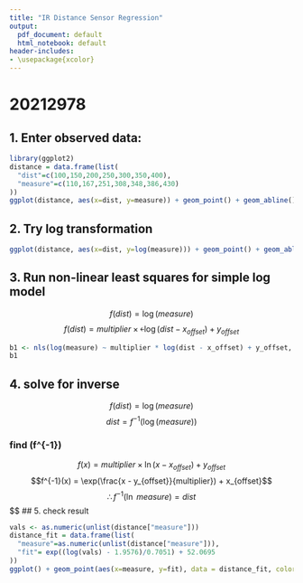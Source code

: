 ```yaml
---
title: "IR Distance Sensor Regression"
output:
  pdf_document: default
  html_notebook: default
header-includes:
- \usepackage{xcolor}  
---
```

# 20212978

## 1. Enter observed data:

```r
library(ggplot2)
distance = data.frame(list(
  "dist"=c(100,150,200,250,300,350,400),
  "measure"=c(110,167,251,308,348,386,430)
))
ggplot(distance, aes(x=dist, y=measure)) + geom_point() + geom_abline()
```

## 2. Try log transformation

```r
ggplot(distance, aes(x=dist, y=log(measure))) + geom_point() + geom_abline()
```


## 3. Run non-linear least squares for simple log model

$$f(dist) = \log(measure)$$
$$f(dist) = multiplier \times￩ \log(dist - x_{offset}) + y_{offset}$$

```r
b1 <- nls(log(measure) ~ multiplier * log(dist - x_offset) + y_offset, data=distance)
b1
```

## 4. solve for inverse

$$f(dist) = \log(measure)$$
$$dist = f^{-1}(\log(measure))$$

### find \(f^{-1}\)

$$f(x) = multiplier \times \ln (x - x_{offset}) + y_{offset}$$
$$f^{-1}(x) = \exp(\frac{x - y_{offset}}{multiplier}) + x_{offset}$$
$$\therefore f^{-1}(\ln\ measure) = dist$$
$$
## 5. check result

```R
vals <- as.numeric(unlist(distance["measure"]))
distance_fit = data.frame(list(
  "measure"=as.numeric(unlist(distance["measure"])),
  "fit"= exp((log(vals) - 1.9576)/0.7051) + 52.0695
))
ggplot() + geom_point(aes(x=measure, y=fit), data = distance_fit, color="red")
```


